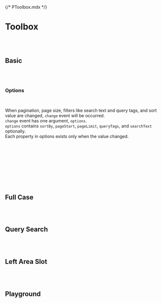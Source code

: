 {/* PToolbox.mdx */}



<Meta of={PToolboxStories} />


# Toolbox

<br />
<br />

## Basic
<Canvas of={PToolboxStories.Basic} />

<br/>
<br/>

### Options

<br/>

When pagination, page size, filters like search text and query tags, and sort value are changed, `change` event will be occurred.<br/>
`change` event has one argument, `options`. <br/>
`options` contains `sortBy`, `pageStart`, `pageLimit`, `queryTags`, and `searchText` optionally.<br/>
Each property in options exists only when the value changed.<br/>

```typescript
interface Options {
    pageStart?: number;
    pageLimit?: number;
    sortBy?: string;
    queryTags?: QueryTag[]; // query search tag type
    searchText?: string;
}
```

<br/>


## Full Case
<Canvas of={PToolboxStories.FullCase} />

<br/>
<br/>

## Query Search
<Canvas of={PToolboxStories.QuerySearch} />

<br/>
<br/>

## Left Area Slot
<Canvas of={PToolboxStories.LeftAreaSlot} />

<br/>
<br/>

## Playground
<Canvas of={PToolboxStories.Playground} />
<Controls of={PToolboxStories.Playground} />

<br/>
<br/>
